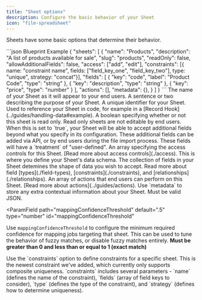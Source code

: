 ```yaml
---
title: "Sheet options"
description: Configure the basic behavior of your Sheet
icon: "file-spreadsheet"
---
```


Sheets have some basic options that determine their behavior.

<RequestExample>
```json Blueprint Example
{
  "sheets": [
    {
      "name": "Products",
      "description": "A list of products available for sale",
      "slug": "products",
      "readOnly": false,
      "allowAdditionalFields": false,
      "access": ["add", "edit"],
      "constraints": [{ name: "constraint name", fields: ["field_key_one", "field_key_two"], type: "unique", strategy: "concat"}],
      "fields": [
        {
          "key": "code",
          "label": "Product Code",
          "type": "string"
        },
        {
          "key": "description",
          "type": "string"
        },
        {
          "key": "price",
          "type": "number"
        }
      ],
      "actions": [],
      "metadata": {},
    }
  ]
}
```
</RequestExample>

<ParamField path="name" type="string" required>
  The name of your Sheet as it will appear to your end users.
</ParamField>

<ParamField path="description" type="string">
  A sentence or two describing the purpose of your Sheet.
</ParamField>

<ParamField path="slug" type="string">
  A unique identifier for your Sheet. Used to reference your Sheet in code, for
  example in a [Record Hook](../guides/handling-data#example).
</ParamField>

<ParamField path="readonly" type="boolean">
  A boolean specifying whether or not this sheet is read only. Read only sheets
  are not editable by end users.
</ParamField>

<ParamField path="allowAdditionalFields" type="boolean">
  When this is set to `true`, your Sheet will be able to accept additional
  fields beyond what you specify in its configuration. These additional fields
  can be added via API, or by end users during the file import process. These
  fields will have a `treatment` of "user-defined".
</ParamField>

<ParamField path="access" type="array">
  An array specifying the access controls for this Sheet. [Read more about
  access controls](./access).
</ParamField>

<ParamField path="fields" type="array" required>
  This is where you define your Sheet's data schema. The collection of fields in
  your Sheet detemines the shape of data you wish to accept. Read more about
  field [types](./field-types), [constraints](./constraints), and
  [relationships](./relationships).
</ParamField>

<ParamField path="actions" type="array">
  An array of actions that end users can perform on this Sheet. [Read more about
  actions](../guides/actions).
</ParamField>

<ParamField path="metadata" type="object">
  Use `metadata` to store any extra contextual information about your Sheet.
  Must be valid JSON.
</ParamField>

<ParamField
  path="mappingConfidenceThreshold"
  default=".5"
  type="number"
  id="mappingConfidenceThreshold"
>
  Use `mappingConfidenceThreshold` to configure the minimum required confidence
  for mapping jobs targeting that sheet. This can be used to tune the behavior
  of fuzzy matches, or disable fuzzy matches entirely. **Must be greater than 0
  and less than or equal to 1 (exact match)**
</ParamField>

<ParamField path="constraints" type="array">
  Use the `constraints` option to define constraints for a specific sheet. This is 
  the newest constraint we've added, which currently only supports composite uniqueness.
  `constraints` includes several parameters - `name` (defines the name of the constraint),
  `fields` (array of field keys to consider), `type` (defines the type of the constraint),
  and `strategy` (defines how to determine uniqueness). 
</ParamField>
